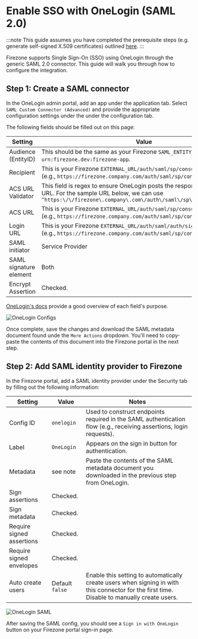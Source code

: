 # Enable SSO with OneLogin (SAML 2.0)

:::note This guide assumes you have completed the prerequisite steps (e.g.
generate self-signed X.509 certificates) outlined
[here](/docs/authenticate/saml#prerequisites). :::

Firezone supports Single Sign-On (SSO) using OneLogin through the generic SAML
2.0 connector. This guide will walk you through how to configure the
integration.

## Step 1: Create a SAML connector

In the OneLogin admin portal, add an app under the application tab. Select
`SAML Custom Connector (Advanced)` and provide the appropriate configuration
settings under the under the configuration tab.

The following fields should be filled out on this page:

| Setting                | Value                                                                                                                                                                                     |
| ---------------------- | ----------------------------------------------------------------------------------------------------------------------------------------------------------------------------------------- |
| Audience (EntityID)    | This should be the same as your Firezone `SAML_ENTITY_ID`, defaults to `urn:firezone.dev:firezone-app`.                                                                                   |
| Recipient              | This is your Firezone `EXTERNAL_URL/auth/saml/sp/consume/:config_id` (e.g., `https://firezone.company.com/auth/saml/sp/consume/onelogin`).                                                |
| ACS URL Validator      | This field is regex to ensure OneLogin posts the response to the correct URL. For the sample URL below, we can use `^https:\/\/firezone\.company\.com\/auth\/saml\/sp\/consume\/onelogin` |
| ACS URL                | This is your Firezone `EXTERNAL_URL/auth/saml/sp/consume/:config_id` (e.g., `https://firezone.company.com/auth/saml/sp/consume/onelogin`).                                                |
| Login URL              | This is your Firezone `EXTERNAL_URL/auth/saml/auth/signin/:config_id` (e.g., `https://firezone.company.com/auth/saml/sp/consume/onelogin`).                                               |
| SAML initiator         | Service Provider                                                                                                                                                                          |
| SAML signature element | Both                                                                                                                                                                                      |
| Encrypt Assertion      | Checked.                                                                                                                                                                                  |

[OneLogin's docs](https://onelogin.service-now.com/support?id=kb_article&sys_id=912bb23edbde7810fe39dde7489619de&kb_category=93e869b0db185340d5505eea4b961934)
provide a good overview of each field's purpose.

![OneLogin Configs](https://user-images.githubusercontent.com/52545545/202557656-07b809db-51ba-4133-ae4c-c45ebf40401b.png)

Once complete, save the changes and download the SAML metadata document found
unde the `More Actions` dropdown. You'll need to copy-paste the contents of this
document into the Firezone portal in the next step.

## Step 2: Add SAML identity provider to Firezone

In the Firezone portal, add a SAML identity provider under the Security tab by
filling out the following information:

| Setting                   | Value           | Notes                                                                                                                                       |
| ------------------------- | --------------- | ------------------------------------------------------------------------------------------------------------------------------------------- |
| Config ID                 | `onelogin`      | Used to construct endpoints required in the SAML authentication flow (e.g., receiving assertions, login requests).                          |
| Label                     | `OneLogin`      | Appears on the sign in button for authentication.                                                                                           |
| Metadata                  | see note        | Paste the contents of the SAML metadata document you downloaded in the previous step from OneLogin.                                         |
| Sign assertions           | Checked.        |                                                                                                                                             |
| Sign metadata             | Checked.        |                                                                                                                                             |
| Require signed assertions | Checked.        |                                                                                                                                             |
| Require signed envelopes  | Checked.        |                                                                                                                                             |
| Auto create users         | Default `false` | Enable this setting to automatically create users when signing in with this connector for the first time. Disable to manually create users. |

![OneLogin SAML](https://user-images.githubusercontent.com/52545545/202556102-5ba29d84-9610-4ffa-a516-6c89ffef4928.png)

After saving the SAML config, you should see a `Sign in with OneLogin` button on
your Firezone portal sign-in page.
